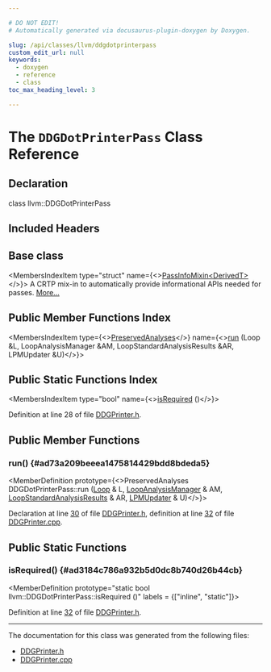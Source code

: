 ```yaml
---

# DO NOT EDIT!
# Automatically generated via docusaurus-plugin-doxygen by Doxygen.

slug: /api/classes/llvm/ddgdotprinterpass
custom_edit_url: null
keywords:
  - doxygen
  - reference
  - class
toc_max_heading_level: 3

---
```





# The `DDGDotPrinterPass` Class Reference

<DoxygenPage pluginConfig={pluginConfig}>



## Declaration

<CodeBlock>class llvm::DDGDotPrinterPass</CodeBlock>

## Included Headers

<IncludesList>
<IncludesListItem
  filePath="llvm/Analysis/DDGPrinter.h"
  permalink="/docs/api/files/include/include/llvm/include/llvm/analysis/ddgprinter-h"
  isLocal="true" />
</IncludesList>

## Base class

<MembersIndex>

<MembersIndexItem
  type="struct"
  name={<><a href="/docs/api/structs/llvm/passinfomixin">PassInfoMixin&lt;DerivedT&gt;</a></>}>
A CRTP mix-in to automatically provide informational APIs needed for passes. <a href="/docs/api/structs/llvm/passinfomixin/#details">More...</a>
</MembersIndexItem>

</MembersIndex>

## Public Member Functions Index

<MembersIndex>

<MembersIndexItem
  type={<><a href="/docs/api/classes/llvm/preservedanalyses">PreservedAnalyses</a></>}
  name={<><a href="#ad73a209beeea1475814429bdd8bdeda5">run</a> (Loop &amp;L, LoopAnalysisManager &amp;AM, LoopStandardAnalysisResults &amp;AR, LPMUpdater &amp;U)</>}>
</MembersIndexItem>

</MembersIndex>

## Public Static Functions Index

<MembersIndex>

<MembersIndexItem
  type="bool"
  name={<><a href="#ad3184c786a932b5d0dc8b740d26b44cb">isRequired</a> ()</>}>
</MembersIndexItem>

</MembersIndex>


Definition at line 28 of file <a href="/docs/api/files/include/include/llvm/include/llvm/analysis/ddgprinter-h">DDGPrinter.h</a>.

<SectionDefinition>

## Public Member Functions

### run() {#ad73a209beeea1475814429bdd8bdeda5}

<MemberDefinition
  prototype={<>PreservedAnalyses DDGDotPrinterPass::run (<a href="/docs/api/classes/llvm/loop">Loop</a> &amp; L, <a href="/docs/api/namespaces/llvm/#a58dde534a0ea2a23cb6c779c5c283f75">LoopAnalysisManager</a> &amp; AM, <a href="/docs/api/structs/llvm/loopstandardanalysisresults">LoopStandardAnalysisResults</a> &amp; AR, <a href="/docs/api/classes/llvm/lpmupdater">LPMUpdater</a> &amp; U)</>}>

Declaration at line <a href="/docs/api/files/include/include/llvm/include/llvm/analysis/ddgprinter-h/#l00030">30</a> of file <a href="/docs/api/files/include/include/llvm/include/llvm/analysis/ddgprinter-h">DDGPrinter.h</a>, definition at line <a href="/docs/api/files/lib/lib/analysis/ddgprinter-cpp/#l00032">32</a> of file <a href="/docs/api/files/lib/lib/analysis/ddgprinter-cpp">DDGPrinter.cpp</a>.
</MemberDefinition>

</SectionDefinition>

<SectionDefinition>

## Public Static Functions

### isRequired() {#ad3184c786a932b5d0dc8b740d26b44cb}

<MemberDefinition
  prototype="static bool llvm::DDGDotPrinterPass::isRequired ()"
  labels = {["inline", "static"]}>

Definition at line <a href="/docs/api/files/include/include/llvm/include/llvm/analysis/ddgprinter-h/#l00032">32</a> of file <a href="/docs/api/files/include/include/llvm/include/llvm/analysis/ddgprinter-h">DDGPrinter.h</a>.
</MemberDefinition>

</SectionDefinition>

<hr/>

The documentation for this class was generated from the following files:

<ul>
<li><a href="/docs/api/files/include/include/llvm/include/llvm/analysis/ddgprinter-h">DDGPrinter.h</a></li>
<li><a href="/docs/api/files/lib/lib/analysis/ddgprinter-cpp">DDGPrinter.cpp</a></li>
</ul>

</DoxygenPage>
